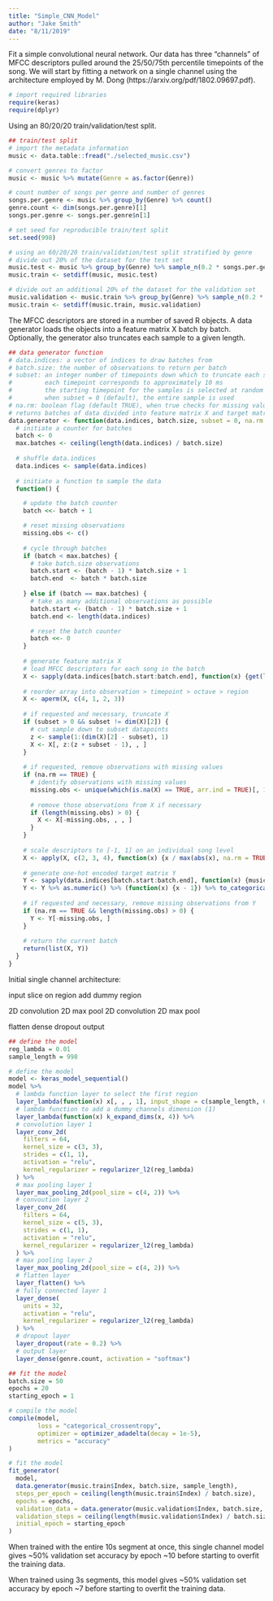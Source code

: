 ```yaml
---
title: "Simple_CNN_Model"
author: "Jake Smith"
date: "8/11/2019"
---
```


Fit a simple convolutional neural network. Our data has three "channels" of MFCC descriptors pulled around the 25/50/75th percentile timepoints of the song. We will start by fitting a network on a single channel using the architecture employed by M. Dong (https://arxiv.org/pdf/1802.09697.pdf).

```r
# import required libraries
require(keras)
require(dplyr)
```

Using an 80/20/20 train/validation/test split.

```r
## train/test split
# import the metadata information
music <- data.table::fread("./selected_music.csv")

# convert genres to factor
music <- music %>% mutate(Genre = as.factor(Genre))

# count number of songs per genre and number of genres
songs.per.genre <- music %>% group_by(Genre) %>% count()
genre.count <- dim(songs.per.genre)[1]
songs.per.genre <- songs.per.genre$n[1]

# set seed for reproducible train/test split
set.seed(998)

# using an 60/20/20 train/validation/test split stratified by genre
# divide out 20% of the dataset for the test set
music.test <- music %>% group_by(Genre) %>% sample_n(0.2 * songs.per.genre) %>% ungroup()
music.train <- setdiff(music, music.test)

# divide out an additional 20% of the dataset for the validation set
music.validation <- music.train %>% group_by(Genre) %>% sample_n(0.2 * songs.per.genre) %>% ungroup()
music.train <- setdiff(music.train, music.validation)
```

The MFCC descriptors are stored in a number of saved R objects. A data generator loads the objects into a feature matrix X batch by batch. Optionally, the generator also truncates each sample to a given length.

```r
## data generator function
# data.indices: a vector of indices to draw batches from
# batch.size: the number of observations to return per batch
# subset: an integer number of timepoints down which to truncate each sample
#         each timepoint corresponds to approximately 10 ms
#         the starting timepoint for the samples is selected at random for each batch
#         when subset = 0 (default), the entire sample is used
# na.rm: boolean flag (default TRUE), when true checks for missing values and removes those observations
# returns batches of data divided into feature matrix X and target matrix Y
data.generator <- function(data.indices, batch.size, subset = 0, na.rm = TRUE) {
  # initiate a counter for batches
  batch <- 0
  max.batches <- ceiling(length(data.indices) / batch.size)
  
  # shuffle data.indices
  data.indices <- sample(data.indices)
  
  # initiate a function to sample the data
  function() {

    # update the batch counter
    batch <<- batch + 1

    # reset missing observations
    missing.obs <- c()
        
    # cycle through batches
    if (batch < max.batches) {
      # take batch.size observations
      batch.start <- (batch - 1) * batch.size + 1
      batch.end  <- batch * batch.size
      
    } else if (batch == max.batches) {
      # take as many additional observations as possible
      batch.start <- (batch - 1) * batch.size + 1
      batch.end <- length(data.indices)

      # reset the batch counter 
      batch <<- 0
    }
    
    # generate feature matrix X
    # load MFCC descriptors for each song in the batch
    X <- sapply(data.indices[batch.start:batch.end], function(x) {get(load(paste("./data/", x, ".descriptors", sep = "")))}, simplify = "array")
    
    # reorder array into observation > timepoint > octave > region
    X <- aperm(X, c(4, 1, 2, 3))
    
    # if requested and necessary, truncate X
    if (subset > 0 && subset != dim(X)[2]) {
      # cut sample down to subset datapoints
      z <- sample(1:(dim(X)[2] - subset), 1)
      X <- X[, z:(z + subset - 1), , ]
    }
    
    # if requested, remove observations with missing values
    if (na.rm == TRUE) {
      # identify observations with missing values
      missing.obs <- unique(which(is.na(X) == TRUE, arr.ind = TRUE)[, 1])
      
      # remove those observations from X if necessary
      if (length(missing.obs) > 0) {
        X <- X[-missing.obs, , , ]
      }
    }
    
    # scale descriptors to [-1, 1] on an individual song level
    X <- apply(X, c(2, 3, 4), function(x) {x / max(abs(x), na.rm = TRUE)})
    
    # generate one-hot encoded target matrix Y
    Y <- sapply(data.indices[batch.start:batch.end], function(x) {music$Genre[music$Index == x]})
    Y <- Y %>% as.numeric() %>% (function(x) {x - 1}) %>% to_categorical(num_classes = genre.count)
    
    # if requested and necessary, remove missing observations from Y
    if (na.rm == TRUE && length(missing.obs) > 0) {
      Y <- Y[-missing.obs, ]
    }
    
    # return the current batch
    return(list(X, Y))
  }
}
```

Initial single channel architecture:

input
slice on region
add dummy region

2D convolution
2D max pool
2D convolution
2D max pool

flatten
dense
dropout
output

```r
## define the model
reg_lambda = 0.01
sample_length = 998

# define the model
model <- keras_model_sequential()
model %>%
  # lambda function layer to select the first region
  layer_lambda(function(x) x[, , , 1], input_shape = c(sample_length, 64, 3)) %>%
  # lambda function to add a dummy channels dimension (1)
  layer_lambda(function(x) k_expand_dims(x, 4)) %>%
  # convolution layer 1
  layer_conv_2d(
    filters = 64, 
    kernel_size = c(3, 3), 
    strides = c(1, 1), 
    activation = "relu", 
    kernel_regularizer = regularizer_l2(reg_lambda)
  ) %>%
  # max pooling layer 1
  layer_max_pooling_2d(pool_size = c(4, 2)) %>%
  # convoution layer 2
  layer_conv_2d(
    filters = 64, 
    kernel_size = c(5, 3), 
    strides = c(1, 1), 
    activation = "relu",
    kernel_regularizer = regularizer_l2(reg_lambda)
  ) %>%
  # max pooling layer 2
  layer_max_pooling_2d(pool_size = c(4, 2)) %>%
  # flatten layer
  layer_flatten() %>%
  # fully connected layer 1
  layer_dense(
    units = 32, 
    activation = "relu",
    kernel_regularizer = regularizer_l2(reg_lambda)
  ) %>%
  # dropout layer
  layer_dropout(rate = 0.2) %>%
  # output layer
  layer_dense(genre.count, activation = "softmax")
```

```r
## fit the model
batch.size = 50
epochs = 20
starting_epoch = 1

# compile the model
compile(model, 
        loss = "categorical_crossentropy", 
        optimizer = optimizer_adadelta(decay = 1e-5), 
        metrics = "accuracy"
)

# fit the model
fit_generator(
  model, 
  data.generator(music.train$Index, batch.size, sample_length),
  steps_per_epoch = ceiling(length(music.train$Index) / batch.size),
  epochs = epochs, 
  validation_data = data.generator(music.validation$Index, batch.size, sample_length), 
  validation_steps = ceiling(length(music.validation$Index) / batch.size),
  initial_epoch = starting_epoch
)
```

When trained with the entire 10s segment at once, this single channel model gives ~50% validation set accuracy by epoch ~10 before starting to overfit the training data.

When trained using 3s segments, this model gives ~50% validation set accuracy by epoch ~7 before starting to overfit the training data.
